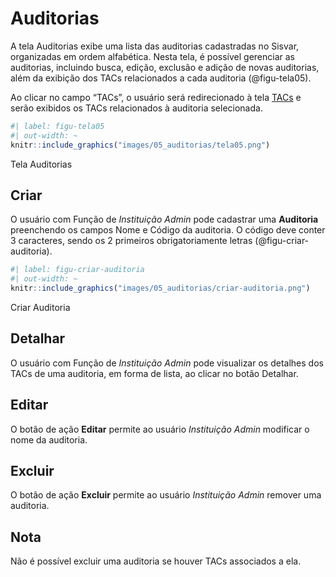 # Auditorias {#sec-auditorias}
A tela Auditorias exibe uma lista das auditorias cadastradas no Sisvar, organizadas em ordem alfabética. Nesta tela, é possível gerenciar as auditorias, incluindo busca, edição, exclusão e adição de novas auditorias, além da  exibição dos TACs relacionados a cada auditoria (@figu-tela05).

Ao clicar no campo "TACs", o usuário será redirecionado à tela [TACs](#sec-tacs) e serão exibidos os TACs relacionados à auditoria selecionada.

::: {#figu-tela05}
```r
#| label: figu-tela05
#| out-width: ~
knitr::include_graphics("images/05_auditorias/tela05.png")
```
Tela Auditorias
:::

## Criar
O usuário com Função de *Instituição Admin* pode cadastrar uma **Auditoria** preenchendo os campos Nome e Código da auditoria. O código deve conter 3 caracteres, sendo os 2 primeiros obrigatoriamente letras (@figu-criar-auditoria).

::: {#figu-criar-auditoria}
```r
#| label: figu-criar-auditoria
#| out-width: ~
knitr::include_graphics("images/05_auditorias/criar-auditoria.png")
```
Criar Auditoria
:::

## Detalhar
O usuário com Função de *Instituição Admin* pode visualizar os detalhes dos TACs de uma auditoria, em forma de lista, ao clicar no botão Detalhar.

## Editar
O botão de ação **Editar** permite ao usuário *Instituição Admin* modificar o nome da auditoria.

## Excluir
O botão de ação **Excluir** permite ao usuário *Instituição Admin* remover uma auditoria.

:::callout-note
## Nota
Não é possível excluir uma auditoria se houver TACs associados a ela.
:::
